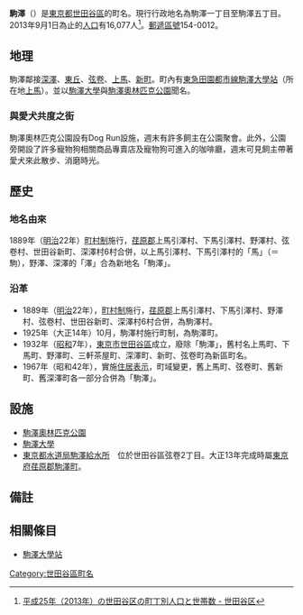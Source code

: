 {{Pathnav|日本|東京都|世田谷區|frame=1}}
{{Infobox Settlement
|official_name =  駒澤
|native_name =
|settlement_type = [[町|町]]
|image_skyline =
|imagesize =
|image_caption =
|image_flag =
|image_seal =
| image_map =
| map_caption =
|subdivision_type = [[國家|國家]]
|subdivision_name = [[File:Flag_of_Japan.svg|border]] [[日本|日本]]
|subdivision_type1 = [[都道府縣|都道府縣]]
|subdivision_name1 = [[File:Flag_of_Tokyo_Prefecture.svg|25px]] [[東京都|東京都]]
|subdivision_type2 = [[東京都區部|特別區]]
|subdivision_name2 = [[File:Flag_of_Setagaya,_Tokyo.svg|25px]] [[世田谷區|世田谷區]]
|subdivision_type3 = [[地域|地域]]
|subdivision_name3 = [[世田谷地域|世田谷地域]]（一、二丁目）<br />[[玉川地域|玉川地域]]（三～五丁目）
|established_title =
|established_date =
|government_type =
|leader_title =
|leader_name =
|area_magnitude =
|area_total_km2 = 0.931
|area_land_km2 =  
|area_urban_km2 =
|area_metro_km2 =
|area_metro_sq_mi =
|population_as_of= 2013年（平成25年）9月1日
|population_footnotes = 
|population_total = 16077
|population_urban =
|population_metro =
|population_density_sq_mi =
|population_density_km2 = auto
| timezone = [[日本標準時間|JST]]
| utc_offset = +9
|timezone_DST =
|utc_offset_DST =
|latd=|latm=|lats=|latNS=
|longd=|longm=|longs=|longEW=
|elevation_footnotes=
|elevation_m =
|elevation_ft =
|postal_code_type = [[郵遞區號|郵遞區號]]
|postal_code = 154-0012
|area_code = 03
|registration_plate = 品川
|website =
|footnotes =
}}

'''駒澤'''（{{jpn|j=駒沢|hg=こまざわ|rm=Komazawa|f=y}}）是[[東京都|東京都]][[世田谷區|世田谷區]]的町名。現行行政地名為駒澤一丁目至駒澤五丁目。2013年9月1日為止的[[人口|人口]]有16,077人<ref>[http://www.city.setagaya.lg.jp/kurashi/107/157/692/694/1884/d00123410_d/fil/district201309.xls 平成25年（2013年）の世田谷区の町丁別人口と世帯数 - 世田谷区]</ref>。[[郵遞區號|郵遞區號]]154-0012。

== 地理 ==
駒澤鄰接[[深澤_(世田谷區)|深澤]]、[[東丘|東丘]]、[[弦卷|弦卷]]、[[上馬|上馬]]、[[新町_(世田谷區)|新町]]。町內有[[東急田園都市線|東急田園都市線]][[駒澤大學站|駒澤大學站]]（所在地[[上馬_(世田谷區)|上馬]]）。並以[[駒澤大學|駒澤大學]]與[[駒澤奧林匹克公園|駒澤奧林匹克公園]]聞名。

=== 與愛犬共度之街 ===
駒澤奧林匹克公園設有Dog Run設施，週末有許多飼主在公園聚會。此外，公園旁開設了許多寵物狗相關商品專賣店及寵物狗可進入的咖啡廳，週末可見飼主帶著愛犬來此散步、消磨時光。

== 歷史 ==
=== 地名由來 ===
1889年（[[明治|明治]]22年）[[町村制|町村制]]施行，[[荏原郡|荏原郡]]上馬引澤村、下馬引澤村、野澤村、弦卷村、世田谷新町、深澤村6村合併，以上馬引澤村、下馬引澤村的「馬」（＝駒），野澤、深澤的「澤」合為新地名「駒澤」。

=== 沿革 ===
* 1889年（[[明治|明治]]22年），[[町村制|町村制]]施行，[[荏原郡|荏原郡]]上馬引澤村、下馬引澤村、野澤村、弦卷村、世田谷新町、深澤村6村合併，為駒澤村。
* 1925年（大正14年）10月，駒澤村施行町制，為駒澤町。
* 1932年（[[昭和|昭和]]7年），[[東京市|東京市]][[世田谷區|世田谷區]]成立，廢除「駒澤」，舊村名上馬町、下馬町、野澤町、三軒茶屋町、深澤町、新町、弦卷町為新區町名。
* 1967年（昭和42年），實施[[住居表示|住居表示]]，町域變更，舊上馬町、弦卷町、舊新町、舊深澤町各一部分合併為「駒澤」。

== 設施 ==
* [[駒澤奧林匹克公園|駒澤奧林匹克公園]]
* [[駒澤大學|駒澤大學]]
* [[東京都水道局|東京都水道局]][[駒澤給水所|駒澤給水所]]　位於世田谷區弦卷2丁目。大正13年完成時屬[[東京府|東京府]][[荏原郡|荏原郡]][[駒澤町|駒澤町]]。

== 備註 ==
{{reflist}}

== 相關條目 ==
* [[駒澤大學站|駒澤大學站]]

{{世田谷區的町名}}

{{DEFAULTSORT:Komazawa}}
[[Category:世田谷區町名|Category:世田谷區町名]]